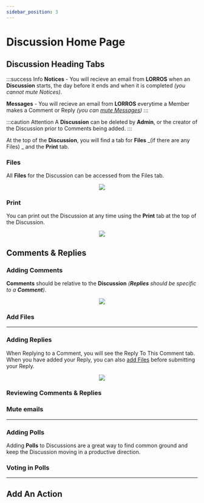 ```yaml
---
sidebar_position: 3
---
```



# Discussion Home Page

## Discussion Heading Tabs

:::success Info
**Notices** - You will recieve an email from **LORROS** when an **Discussion** starts, the day before it ends and when it is completed _(you cannot mute Notices)_.

**Messages** - You will recieve an email from **LORROS** everytime a Member makes a Comment or Reply _(you can [mute Messages](#mute-emails))_
:::

:::caution Attention
A **Discussion** can be deleted by **Admin**, or the creator of the Discussion prior to Comments being added.
:::

At the top of the **Discussion**, you will find a tab for **Files** _(if there are any Files)
_ and the **Print** tab.

### Files

All **Files** for the Discussion can be accessed from the Files tab.

<center>
	<img src={useBaseUrl('/img/global/openFiles.gif')} />
</center>

### Print

You can print out the Discussion at any time using the **Print** tab at the top of the Discussion.

<center>
	<img src={useBaseUrl('/img/global/print.gif')} />
</center>

## Comments & Replies

### Adding Comments

**Comments** should be relative to the **Discussion** _(**Replies** should be specific to a **Comment**)_.

<center>
	<img src={useBaseUrl('/img/global/addingComments-2.gif')} />
</center>

### Add Files

<AddFiles />

---

<!-- Simply click the **Add File** tab and follow the instructions.

<img src={useBaseUrl('/img/global/addFiles-2.gif')} />

The **Files** are accessible from both the Files tab at the top of the Discussion as well as the Paper Clip icon next to the Comment. -->

### Adding Replies

When Replying to a Comment, you will see the Reply To This Comment tab. When you have added your Reply, you can also [add Files](#add-files) before submitting your Reply.

<center>
	<img src={useBaseUrl('/img/global/addingReplies-2.gif')} />
</center>

### Reviewing Comments & Replies

<Tabs>
	<TabItem value='apple' label='Expanding' default>
		<Expanding />
	</TabItem>
	<TabItem value='orange' label='Sorting'>
		<Sorting />
	</TabItem>
</Tabs>

### Mute emails

<OptinOut />

<!-- ### Add Files

Simply click the **Add File** tab and follow the instructions.

<center>
	<img src={useBaseUrl('/img/global/addFiles.gif')} />
</center>

The **Files** are accessible from both the Files tab at the top of the as well as the Paper Clip icon next to the Comment. -->

---

### Adding Polls

Adding **Polls** to Discussions are a great way to find common ground and keep the Discussion moving in a productive direction.

<AddPolls />

### Voting in Polls

<VotePolls />

---

## Add An Action

<AddAction />
